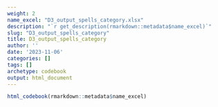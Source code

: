 ```yaml
---
weight: 2
name_excel: "D3_output_spells_category.xlsx"
description: "`r get_description(rmarkdown::metadata$name_excel)`"
slug: "D3_output_spells_category"
title: D3_output_spells_category
author: ''
date: '2023-11-06'
categories: []
tags: []
archetype: codebook
output: html_document
---
```


```r
html_codebook(rmarkdown::metadata$name_excel)
```
